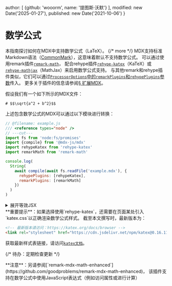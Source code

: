 
  author: [
    {github: 'wooorm', name: '提图斯·沃默'}
  ],
  modified: new Date('2025-01-27'),
  published: new Date('2021-10-06')
}

# 数学公式

本指南探讨如何在MDX中支持数学公式（LaTeX）。 {/* more */}
MDX支持标准Markdown语法（[CommonMark][]），这意味着默认不支持数学公式。
可以通过使用remark插件[`remark-math`][remark-math]，
配合rehype插件[`rehype-katex`][rehype-katex]（KaTeX）或[`rehype-mathjax`][rehype-mathjax]（MathJax）来启用数学公式支持。
与其他remark和rehype插件类似，它们可以通过[`ProcessorOptions`中的`remarkPlugins`和`rehypePlugins`参数][processor-options]传入。
更多关于插件的信息请参阅[§ 扩展MDX][extend]。

假设我们有一个如下所示的MDX文件：

```mdx path="example.mdx"
# $$\sqrt{a^2 + b^2}$$
```

上述包含数学公式的MDX可以通过以下模块进行转换：

```js twoslash path="example.js"
// @filename: example.js
/// <reference types="node" />
// ---cut---
import fs from 'node:fs/promises'
import {compile} from '@mdx-js/mdx'
import rehypeKatex from 'rehype-katex'
import remarkMath from 'remark-math'

console.log(
  String(
    await compile(await fs.readFile('example.mdx'), {
      rehypePlugins: [rehypeKatex],
      remarkPlugins: [remarkMath]
    })
  )
)
```

<details>
  <summary>展开等效JSX</summary>

  ```jsx path="output.jsx"
  <>
    <h1>
      <span className="katex">
        <span className="katex-mathml">
          <math xmlns="http://www.w3.org/1998/Math/MathML">…</math>
        </span>
        <span className="katex-html" aria-hidden="true">
          …
        </span>
      </span>
    </h1>
  </>
  ```
</details>

<Note type="important">
  **重要提示**：如果选择使用`rehype-katex`，还需要在页面某处引入`katex.css`以正确渲染数学公式样式。
  截至本文撰写时，最新版本为：

  ```html
  <!-- 最新版本请访问：https://katex.org/docs/browser -->
  <link rel="stylesheet" href="https://cdn.jsdelivr.net/npm/katex@0.16.11/dist/katex.min.css" integrity="sha384-nB0miv6/jRmo5UMMR1wu3Gz6NLsoTkbqJghGIsx//Rlm+ZU03BU6SQNC66uf4l5+" crossorigin="anonymous">
  ```

  获取最新样式表链接，请访问[`katex文档`][katex-browser]。

  {/* 待办：定期检查更新 */}
</Note>

<Note type="info">
  **注意**：另请参阅[`remark-mdx-math-enhanced`](https://github.com/goodproblems/remark-mdx-math-enhanced)，
  该插件支持在数学公式中使用JavaScript表达式（例如访问属性或进行计算）
</Note>

[commonmark]: https://spec.commonmark.org/current/

[extend]: /docs/extending-mdx/

[katex-browser]: https://katex.org/docs/browser#loading-as-global

[processor-options]: /packages/mdx/#processoroptions

[rehype-katex]: https://github.com/remarkjs/remark-math/tree/main/packages/rehype-katex

[rehype-mathjax]: https://github.com/remarkjs/remark-math/tree/main/packages/rehype-mathjax

[remark-math]: https://github.com/remarkjs/remark-math/tree/main/packages/remark-math